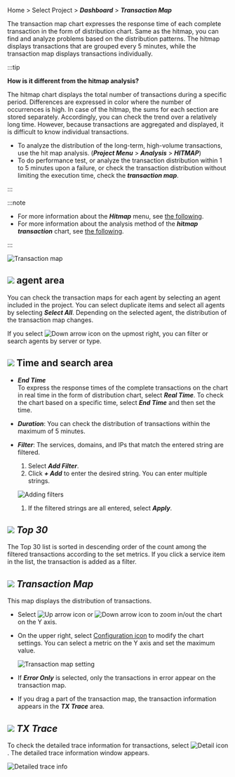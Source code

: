 Home > Select Project > **_Dashboard_** > **_Transaction Map_**

The transaction map chart expresses the response time of each complete transaction in the form of distribution chart. Same as the hitmap, you can find and analyze problems based on the distribution patterns. The hitmap displays transactions that are grouped every 5 minutes, while the transaction map displays transactions individually.

:::tip 

**How is it different from the hitmap analysis?**

The hitmap chart displays the total number of transactions during a specific period. Differences are expressed in color where the number of occurrences is high. In case of the hitmap, the sums for each section are stored separately. Accordingly, you can check the trend over a relatively long time. However, because transactions are aggregated and displayed, it is difficult to know individual transactions.

-   To analyze the distribution of the long-term, high-volume transactions, use the hit map analysis. (**_Project Menu_** > **_Analysis_** > **_HITMAP_**)
-   To do performance test, or analyze the transaction distribution within 1 to 5 minutes upon a failure, or check the transaction distribution without limiting the execution time, check the **_transaction map_**.

:::

:::note

-   For more information about the **_Hitmap_** menu, see [the following](trs-view). 
-   For more information about the analysis method of the **_hitmap transaction_** chart, see [the following](../best-practice-guides/about-apm-hitmap-class).

:::

![Transaction map](/img/dashboard-transaction-map.png)

## ![](/img/number-01.png) agent area

You can check the transaction maps for each agent by selecting an agent included in the project. You can select duplicate items and select all agents by selecting **_Select All_**. Depending on the selected agent, the distribution of the transaction map changes.

If you select ![Down arrow icon](/img/down-arrow.svg) on the upmost right, you can filter or search agents by server or type.

## ![](/img/number-02.png) Time and search area

-   **_End Time_**<br/>
    To express the response times of the complete transactions on the chart in real time in the form of distribution chart, select **_Real Time_**. To check the chart based on a specific time, select **_End Time_** and then set the time.

-   **_Duration_**: You can check the distribution of transactions within the maximum of 5 minutes.

-   **_Filter_**: The services, domains, and IPs that match the entered string are filtered. 

    1.  Select **_Add Filter_**.
    2.  Click **_+ Add_** to enter the desired string. You can enter multiple strings.

      ![Adding filters](/img/transactionmap-filter.png)

    1.  If the filtered strings are all entered, select **_Apply_**.

## ![](/img/number-03.png) **_Top 30_**

The Top 30 list is sorted in descending order of the count among the filtered transactions according to the set metrics. If you click a service item in the list, the transaction is added as a filter.

## ![](/img/number-04.png) **_Transaction Map_**

This map displays the distribution of transactions. 

-   Select ![Up arrow icon](/img/up-arrow.svg) or ![Down arrow icon](/img/down-arrow.svg) to zoom in/out the chart on the Y axis.

-   On the upper right, select [Configuration icon](/img/ico-setting.svg) to modify the chart settings. You can select a metric on the Y axis and set the maximum value.

    ![Transaction map setting](/img/transaction-map-setting.png)

-   If **_Error Only_** is selected, only the transactions in error appear on the transaction map.

-   If you drag a part of the transaction map, the transaction information appears in the **_TX Trace_** area.

## ![](/img/number-05.png) **_TX Trace_**

To check the detailed trace information for transactions, select ![Detail icon](/img/ico-detail-view.svg). The detailed trace information window appears.

![Detailed trace info](/img/best-p/hitmap-transaction-sample-05.png)

<!-- 1.96.0 /img/best-p/hitmap-transaction-sample-05.png -->
